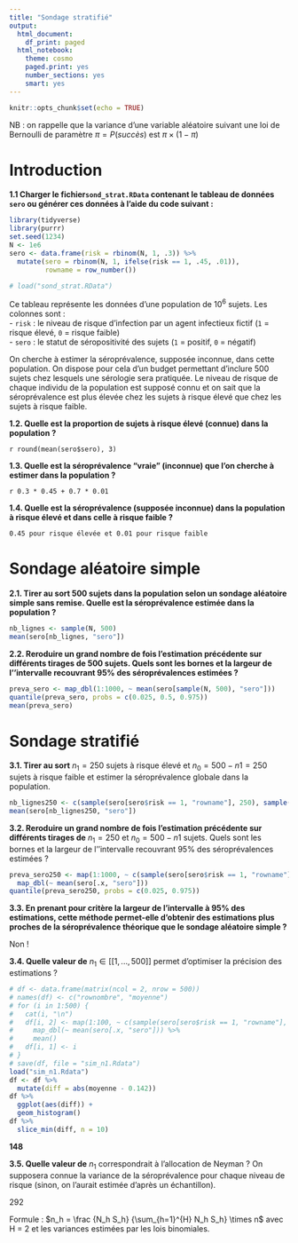 ```yaml
---
title: "Sondage stratifié"
output:
  html_document:
    df_print: paged
  html_notebook:
    theme: cosmo
    paged.print: yes
    number_sections: yes
    smart: yes
---
```


```r
knitr::opts_chunk$set(echo = TRUE)
```

NB : on rappelle que la variance d'une variable aléatoire suivant une loi de Bernoulli de paramètre $\pi = P(\textit{succès})$ est $\pi \times (1 - \pi)$

# Introduction

**1.1 Charger le fichier`sond_strat.RData` contenant le tableau de données `sero` ou générer ces données à l'aide du code suivant :**

```r
library(tidyverse)
library(purrr)
set.seed(1234)
N <- 1e6
sero <- data.frame(risk = rbinom(N, 1, .3)) %>%
  mutate(sero = rbinom(N, 1, ifelse(risk == 1, .45, .01)),
         rowname = row_number())

# load("sond_strat.RData")
```

Ce tableau représente les données d'une population de $10^6$ sujets. Les colonnes sont :\
- `risk` : le niveau de risque d'infection par un agent infectieux fictif (`1` = risque élevé, `0` = risque faible)\
- `sero` : le statut de séropositivité des sujets (`1` = positif, `0` = négatif)

On cherche à estimer la séroprévalence, supposée inconnue, dans cette population. On dispose pour cela d'un budget permettant d'inclure 500 sujets chez lesquels une sérologie sera pratiquée. Le niveau de risque de chaque individu de la population est supposé connu et on sait que la séroprévalence est plus élevée chez les sujets à risque élevé que chez les sujets à risque faible.

**1.2. Quelle est la proportion de sujets à risque élevé (connue) dans la population ?**

`r round(mean(sero$sero), 3)`

**1.3. Quelle est la séroprévalence "vraie" (inconnue) que l'on cherche à estimer dans la population ?**

`r 0.3 * 0.45 + 0.7 * 0.01`

**1.4. Quelle est la séroprévalence (supposée inconnue) dans la population à risque élevé et dans celle à risque faible ?**

`0.45 pour risque élevée et 0.01 pour risque faible`

# Sondage aléatoire simple

**2.1. Tirer au sort 500 sujets dans la population selon un sondage aléatoire simple sans remise. Quelle est la séroprévalence estimée dans la population ?**

```r
nb_lignes <- sample(N, 500)
mean(sero[nb_lignes, "sero"])
```

**2.2. Reroduire un grand nombre de fois l'estimation précédente sur différents tirages de 500 sujets. Quels sont les bornes et la largeur de l''intervalle recouvrant 95% des séroprévalences estimées ?**

```r
preva_sero <- map_dbl(1:1000, ~ mean(sero[sample(N, 500), "sero"]))
quantile(preva_sero, probs = c(0.025, 0.5, 0.975))
mean(preva_sero)
```

# Sondage stratifié

**3.1. Tirer au sort** $n_1 = 250$ sujets à risque élevé et $n_0 = 500 - n1 = 250$ sujets à risque faible et estimer la séroprévalence globale dans la population.

```r
nb_lignes250 <- c(sample(sero[sero$risk == 1, "rowname"], 250), sample(sero[sero$risk == 0, "rowname"], 250))
mean(sero[nb_lignes250, "sero"])
```

**3.2. Reroduire un grand nombre de fois l'estimation précédente sur différents tirages de** $n_1 = 250$ et $n_0 = 500 - n1$ sujets. Quels sont les bornes et la largeur de l''intervalle recouvrant 95% des séroprévalences estimées ?

```r
preva_sero250 <- map(1:1000, ~ c(sample(sero[sero$risk == 1, "rowname"], 250), sample(sero[sero$risk == 0, "rowname"], 250))) %>% 
  map_dbl(~ mean(sero[.x, "sero"]))
quantile(preva_sero250, probs = c(0.025, 0.975))
```

**3.3. En prenant pour critère la largeur de l'intervalle à 95% des estimations, cette méthode permet-elle d'obtenir des estimations plus proches de la séroprévalence théorique que le sondage aléatoire simple ?**

Non !

**3.4. Quelle valeur de** $n_1 \in [[ 1, ..., 500 ]]$ permet d'optimiser la précision des estimations ?

```r
# df <- data.frame(matrix(ncol = 2, nrow = 500))
# names(df) <- c("rownombre", "moyenne")
# for (i in 1:500) {
#   cat(i, "\n")
#   df[i, 2] <- map(1:100, ~ c(sample(sero[sero$risk == 1, "rowname"], i), sample(sero[sero$risk == 0, "rowname"], 500 - i))) %>% 
#     map_dbl(~ mean(sero[.x, "sero"])) %>% 
#     mean()
#   df[i, 1] <- i
# }
# save(df, file = "sim_n1.Rdata")
load("sim_n1.Rdata")
df <- df %>% 
  mutate(diff = abs(moyenne - 0.142))
df %>% 
  ggplot(aes(diff)) +
  geom_histogram()
df %>% 
  slice_min(diff, n = 10)
```

**148**

**3.5. Quelle valeur de** $n_1$ correspondrait à l'allocation de Neyman ? On supposera connue la variance de la séroprévalence pour chaque niveau de risque (sinon, on l'aurait estimée d'après un échantillon).

292

Formule : $n_h = \frac {N_h S_h} {\sum_{h=1}^{H} N_h S_h} \times n$ avec H = 2 et les variances estimées par les lois binomiales.
